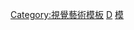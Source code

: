 {{catnav|按内容分类的模板|社会模板|文化模板}}
{{template category
|topic = 動畫
}}
[[Category:視覺藝術模板|Category:視覺藝術模板]]
[[Category:文化模板|D]]
[[Category:ACG專題|模]]